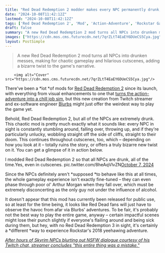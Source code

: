 ```yaml
---
title: "Red Dead Redemption 2 modder makes every NPC permanently drunk, even in cutscenes, and it's absolute chaos"
date: "2024-10-08T11:42:12Z"
lastmod: "2024-10-08T11:42:12Z"
tags: ['Red Dead Redemption 2', 'Mod', 'Action-Adventure', 'Rockstar Games', 'PC']
draft: false
summary: "A new Red Dead Redemption 2 mod turns all NPCs into drunken messes, making for chaotic gameplay and hilarious cutscenes, adding a bizarre twist to the game's narrative."
images: ["https://cdn.mos.cms.futurecdn.net/7qrZLtT4EaEY6DUeCS5Cya.jpg"]
layout: PostSimple
---
```

> A new Red Dead Redemption 2 mod turns all NPCs into drunken messes, making for chaotic gameplay and hilarious cutscenes, adding a bizarre twist to the game's narrative.


        <img alt="Cover" src="https://cdn.mos.cms.futurecdn.net/7qrZLtT4EaEY6DUeCS5Cya.jpg"/>
        
There've been a *lot *of mods for [<u>Red Dead Redemption 2</u>](https://www.gamesradar.com/red-dead-redemption-2-tips/) since its launch, with everything from visual enhancements to one that [<u>turns the action-adventure into a chill job sim</u>](https://www.gamesradar.com/red-dead-redemption-2-turns-into-a-chill-job-sim-thanks-to-this-mod/), but this new creation from Twitch streamer and ex-software engineer [<u>Blurbs</u>](https://www.twitch.tv/blurbs) might just offer the weirdest way to play the game yet.

Behold, Red Dead Redemption 2, but all of the NPCs are extremely drunk. This chaotic mod is pretty much exactly what it sounds like: every NPC in sight is constantly stumbling around, falling over, throwing up, and if they're particularly unlucky, wobbling straight off the side of cliffs, straight to their doom. This continues throughout cutscenes, too, which – depending on how you look at it – totally ruins the story, or offers a truly bizarre new twist on it. You can get a glimpse of it in action below.

I modded Red Dead Redemption 2 so that all NPCs are drunk, all of the time.Yes, even in cutscenes. pic.twitter.com/8heAqVlvZN[October 7, 2024](https://twitter.com/Blurbstv/status/1843109164622737548)

Since the NPCs definitely aren't *supposed *to behave like this at all times, the whole gameplay experience isn't exactly fine-tuned – they can even phase through poor ol' Arthur Morgan when they fall over, which must be extremely disconcerting as the only guy not under the influence of alcohol. 

It doesn't appear that this mod has currently been released for public use, so at least for the time being, it looks like Red Dead fans will just have to observe the havoc from afar via Blurbs' adventures. To be fair, it's probably not the best way to play the entire game, anyway – certain impactful scenes might lose their punch slightly if everyone's flailing around and being sick during them, but hey, with no Red Dead Redemption 3 in sight, it's certainly a *different *way to experience Rockstar's 2018 yeehawing adventure. 

[<u><em>After hours of Skyrim NPCs blurting out NSFW dialogue courtesy of his Twitch chat, streamer concludes "this entire thing was a mistake."</em></u>](https://www.gamesradar.com/games/the-elder-scrolls/after-hours-of-skyrim-npcs-blurting-out-nsfw-dialogue-courtesy-of-his-twitch-chat-streamer-concludes-this-entire-thing-was-a-mistake/)
        